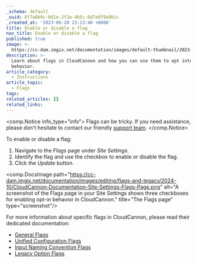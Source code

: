 ```yaml
---
_schema: default
_uuid: 6f7a8b9c-0d1e-2f3a-4b5c-6d7e8f9a0b1c
_created_at: '2023-06-20 23:13:40 +0000'
title: Enable or disable a flag
nav_title: Enable or disable a flag
published: true
image: >-
  https://cc-dam.imgix.net/documentation/images/default-thumbnail/2023-Q4/CloudCannon-Documentation-Thumbnail.png
description: >-
  Learn about flags in CloudCannon and how you can use them to opt into app
  behavior.
article_category:
  - Instructions
article_topic:
  - Flags
tags:
related_articles: []
related_links:
---
```

<comp.Notice info_type="info">
  Flags can be tricky. If you need assistance, please don't hesitate to contact our friendly [support team](/support/).
</comp.Notice>

To enable or disable a flag:

1. Navigate to the *Flags* page under *Site Settings*.
2. Identify the flag and use the checkbox to enable or disable the flag.
3. Click the *Update* button.

<comp.DocsImage path="https://cc-dam.imgix.net/documentation/images/editing/flags-and-legacy/2024-10/CloudCannon-Documentation-Site-Settings-Flags-Page.png" alt="A screenshot of the Flags page in your Site Settings shows three checkboxes for enabling opt-in behavior in CloudCannon." title="The Flags page" type="screenshot"/>

For more information about specific flags in CloudCannon, please read their dedicated documentation:

* [General Flags](/documentation/articles/general-flags/)
* [Unified Configuration Flags](/documentation/articles/unified-configuration-flags/)
* [Input Naming Convention Flags](/documentation/articles/input-naming-convention-flags/)
* [Legacy Option Flags](/documentation/articles/legacy-option-flags/)